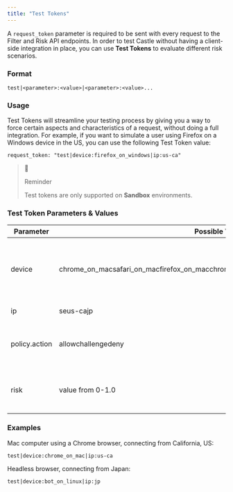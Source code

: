 ```yaml
---
title: "Test Tokens"
---
```


A `request_token` parameter is required to be sent with every request to the Filter and Risk API endpoints. In order to test Castle without having a client-side integration in place, you can use **Test Tokens** to evaluate different risk scenarios.

### Format

`test|<parameter>:<value>|<parameter>:<value>...`

### Usage

Test Tokens will streamline your testing process by giving you a way to force certain aspects and characteristics of a request, without doing a full integration. For example, if you want to simulate a user using Firefox on a Windows device in the US, you can use the following Test Token value:

`request_token: "test|device:firefox_on_windows|ip:us-ca"`

> 🚧
> 
> Reminder
> 
> Test tokens are only supported on **Sandbox** environments.

### Test Token Parameters & Values

| Parameter     | Possible Values                                                                                     | Description                                                          |
| ------------- | --------------------------------------------------------------------------------------------------- | -------------------------------------------------------------------- |
| device        | chrome\_on\_macsafari\_on\_macfirefox\_on\_macchrome\_on\_windowsfirefox\_on\_windowsbot\_on\_linux | Pre-determined device combinations to represent various device types |
| ip            | seus-cajp                                                                                           | IP location of the request                                           |
| policy.action | allowchallengedeny                                                                                  | Force a policy action to be returned by Castle                       |
| risk          | value from 0-1.0                                                                                    | Set the Castle risk score to a specific value                        |

### Examples

Mac computer using a Chrome browser, connecting from California, US:

`test|device:chrome_on_mac|ip:us-ca
`

Headless browser, connecting from Japan:

`test|device:bot_on_linux|ip:jp
`